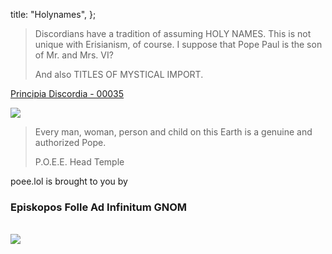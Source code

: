   title: "Holynames",
};

> Discordians have a tradition of assuming HOLY NAMES. This is not unique with Erisianism, of course. I suppose that Pope Paul is the son of Mr. and Mrs. VI?
>
> And also TITLES OF MYSTICAL IMPORT.

<attr>
  <a href="/discordia/#00035">Principia Discordia - 00035</a>
</attr>

<img
  className="flush"
  src="/pd/00036.png"
  data-source="Principia Discordia 00036"
  data-link="/discordia/#00036"
/>

> Every man, woman, person and child on this Earth is a genuine and authorized Pope.
>
> <attr>P.O.E.E. Head Temple</attr>

<p className="center">
  poee.lol is brought to you by
  <h3 style={{ textAlign: "center" }}>Episkopos Folle Ad Infinitum GNOM</h3>
  <br />
  <img src="/image/inf.sm.png" />
</p>
